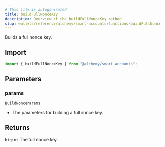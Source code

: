 ```yaml
---
# This file is autogenerated
title: buildFullNonceKey
description: Overview of the buildFullNonceKey method
slug: wallets/reference/alchemy/smart-accounts/functions/buildFullNonceKey
---
```


Builds a full nonce key.

## Import

```ts
import { buildFullNonceKey } from "@alchemy/smart-accounts";
```

## Parameters

### params

`BuildNonceParams`

- The parameters for building a full nonce key.

## Returns

`bigint`
The full nonce key.
